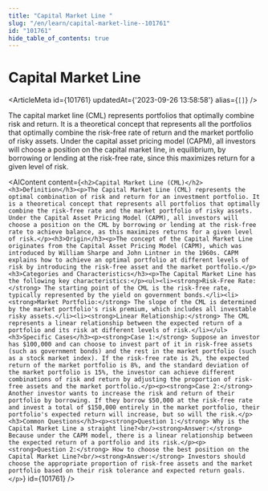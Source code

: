 ```yaml
---
title: "Capital Market Line "
slug: "/en/learn/capital-market-line--101761"
id: "101761"
hide_table_of_contents: true
---
```



# Capital Market Line 

<ArticleMeta id={101761} updatedAt={'2023-09-26 13:58:58'} alias={`[]`} />
<div className='border-solid border-b border-t-0 my-4 border-[var(--ifm-color-gray-300)]' />

The capital market line (CML) represents portfolios that optimally combine risk and return. It is a theoretical concept that represents all the portfolios that optimally combine the risk-free rate of return and the market portfolio of risky assets. Under the capital asset pricing model (CAPM), all investors will choose a position on the capital market line, in equilibrium, by borrowing or lending at the risk-free rate, since this maximizes return for a given level of risk.

<AIContent content={`<h2>Capital Market Line (CML)</h2><h3>Definition</h3><p>The Capital Market Line (CML) represents the optimal combination of risk and return for an investment portfolio. It is a theoretical concept that represents all portfolios that optimally combine the risk-free rate and the market portfolio of risky assets. Under the Capital Asset Pricing Model (CAPM), all investors will choose a position on the CML by borrowing or lending at the risk-free rate to achieve balance, as this maximizes returns for a given level of risk.</p><h3>Origin</h3><p>The concept of the Capital Market Line originates from the Capital Asset Pricing Model (CAPM), which was introduced by William Sharpe and John Lintner in the 1960s. CAPM explains how to achieve an optimal portfolio at different levels of risk by introducing the risk-free asset and the market portfolio.</p><h3>Categories and Characteristics</h3><p>The Capital Market Line has the following key characteristics:</p><ul><li><strong>Risk-Free Rate:</strong> The starting point of the CML is the risk-free rate, typically represented by the yield on government bonds.</li><li><strong>Market Portfolio:</strong> The slope of the CML is determined by the market portfolio's risk premium, which includes all investable risky assets.</li><li><strong>Linear Relationship:</strong> The CML represents a linear relationship between the expected return of a portfolio and its risk at different levels of risk.</li></ul><h3>Specific Cases</h3><p><strong>Case 1:</strong> Suppose an investor has $100,000 and can choose to invest part of it in risk-free assets (such as government bonds) and the rest in the market portfolio (such as a stock market index). If the risk-free rate is 2%, the expected return of the market portfolio is 8%, and the standard deviation of the market portfolio is 15%, the investor can achieve different combinations of risk and return by adjusting the proportion of risk-free assets and the market portfolio.</p><p><strong>Case 2:</strong> Another investor wants to increase the risk and return of their portfolio by borrowing. If they borrow $50,000 at the risk-free rate and invest a total of $150,000 entirely in the market portfolio, their portfolio's expected return will increase, but so will the risk.</p><h3>Common Questions</h3><p><strong>Question 1:</strong> Why is the Capital Market Line a straight line?<br/><strong>Answer:</strong> Because under the CAPM model, there is a linear relationship between the expected return of a portfolio and its risk.</p><p><strong>Question 2:</strong> How to choose the best position on the Capital Market Line?<br/><strong>Answer:</strong> Investors should choose the appropriate proportion of risk-free assets and the market portfolio based on their risk tolerance and expected return goals.</p>`} id={101761} />

